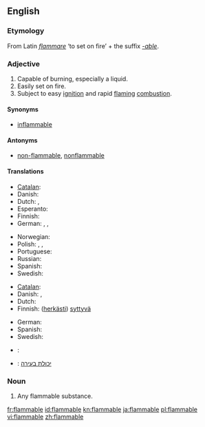 ==English==

===Etymology===
From Latin ''[[flammare]]'' ‘to set on fire’ + the suffix ''[[-able]]''.

===Adjective===
{{en-adj}}

# Capable of burning, especially a liquid.
# Easily set on fire.
# Subject to easy [[ignition]] and rapid [[flaming]] [[combustion]].

====Synonyms====
* [[inflammable]]

====Antonyms====
* [[non-flammable]], [[nonflammable]]

====Translations====
{{trans-top|capable of burning}}
* [[Catalan]]: {{t|ca|inflamable}}
* Danish: {{t|da|brændbar}}
* Dutch: {{t|nl|ontvlambaar}}, {{t-|nl|brandbaar}}
* Esperanto: {{t-|eo|brulema|xs=Esperanto}}
* Finnish: {{t-|fi|palava}}
* German: {{t+|de|brennbar}}, {{t+|de|entzündbar}}, {{t-|de|entflammbar}}
{{trans-mid}}
* Norwegian: {{t-|no|brennbar}}
* Polish: {{t|pl|łatwopalny|m}},  {{t|pl|łatwopalna|f}},  {{t|pl|łatwopalne|n}}
* Portuguese: {{t+|pt|inflamável|m|f}}
* Russian: {{t+|ru|огнеопасный}}
* Spanish: {{t|es|inflamable}}
* Swedish: {{t|sv|brännbar}}
{{trans-bottom}}

{{trans-top|volatile}}
* [[Catalan]]: {{t|ca|inflamable}}
* Danish: {{t|da|brandfarlig}}, {{t|da|letantændelig}}
* Dutch: {{t|nl|licht ontvlambaar}}
* Finnish: ([[herkkä|herkästi]]) [[syttyvä]]
{{trans-mid}}
* German: {{t+|de|feuergefährlich}}
* Spanish: {{t|es|inflamable}}
* Swedish: {{t|sv|lättantändlig}}
{{trans-bottom}}

{{checktrans-top}}

* {{ttbc|French}}: {{t+|fr|inflammable}}
{{trans-mid}}
* {{ttbc|Hebrew}}: [[יכולת בעירה]]
{{trans-bottom}}

===Noun===
{{en-noun}}

# Any flammable substance.

[[fr:flammable]]
[[id:flammable]]
[[kn:flammable]]
[[ja:flammable]]
[[pl:flammable]]
[[vi:flammable]]
[[zh:flammable]]